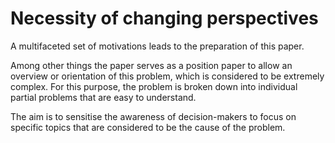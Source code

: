 # Necessity of changing perspectives

A multifaceted set of motivations leads to the preparation of this paper.

Among other things the paper serves as a position paper to allow an overview or orientation of this problem, which is considered to be extremely complex.
For this purpose, the problem is broken down into individual partial problems that are easy to understand.

The aim is to sensitise the awareness of decision-makers to focus on specific topics that are considered to be the cause of the problem.
